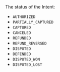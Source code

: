 <ResponseField name="Status" type="string">
The status of the Intent:

- `AUTHORIZED`
- `PARTIALLY_CAPTURED`
- `CAPTURED`
- `CANCELED`
- `REFUNDED`
- `REFUND_REVERSED`
- `DISPUTED`
- `DEFENDED`
- `DISPUTED_WON`
- `DISPUTED_LOST`
</ResponseField>